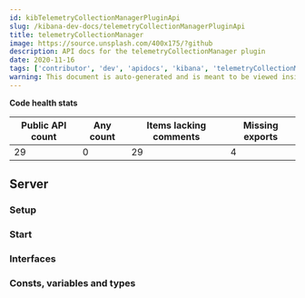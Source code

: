```yaml
---
id: kibTelemetryCollectionManagerPluginApi
slug: /kibana-dev-docs/telemetryCollectionManagerPluginApi
title: telemetryCollectionManager
image: https://source.unsplash.com/400x175/?github
description: API docs for the telemetryCollectionManager plugin
date: 2020-11-16
tags: ['contributor', 'dev', 'apidocs', 'kibana', 'telemetryCollectionManager']
warning: This document is auto-generated and is meant to be viewed inside our experimental, new docs system. Reach out in #docs-engineering for more info.
---
```






**Code health stats**

| Public API count  | Any count | Items lacking comments | Missing exports |
|-------------------|-----------|------------------------|-----------------|
| 29 | 0 | 29 | 4 |

## Server

### Setup
<DocDefinitionList data={[telemetryCollectionManagerObj.server.setup]}/>

### Start
<DocDefinitionList data={[telemetryCollectionManagerObj.server.start]}/>

### Interfaces
<DocDefinitionList data={telemetryCollectionManagerObj.server.interfaces}/>

### Consts, variables and types
<DocDefinitionList data={telemetryCollectionManagerObj.server.misc}/>

